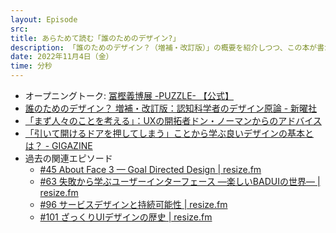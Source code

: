 ```yaml
---
layout: Episode
src: 
title: あらためて読む「誰のためのデザイン?」
description: 「誰のためのデザイン？（増補・改訂版）」の概要を紹介しつつ、この本が書かれた時代背景、ドナルド・ノーマンの考えの変遷、アフォーダンスとシグニファイアの関係性などについて話しました。
date: 2022年11月4日（金）
time: 分秒
---
```


- オープニングトーク: [冨樫義博展 -PUZZLE- 【公式】](https://togashi-ten.com/)
- [誰のためのデザイン？ 増補・改訂版：認知科学者のデザイン原論 - 新曜社](https://www.shin-yo-sha.co.jp/book/b455574.html)
- [「まず人々のことを考える」：UXの開拓者ドン・ノーマンからのアドバイス](https://blog.adobe.com/jp/publish/2017/10/10/web-putting-people-first-tips-and-advice-from-ux-pioneer-don-norman)
- [「引いて開けるドアを押してしまう」ことから学ぶ良いデザインの基本とは？ - GIGAZINE](https://gigazine.net/news/20160304-bad-door-everywhere/)
- 過去の関連エピソード
    - [#45 About Face 3 — Goal Directed Design | resize.fm](https://resize.fm/ep/45-about-face-3-goal-directed-design)
    - [#63 失敗から学ぶユーザーインターフェース —楽しいBADUIの世界— | resize.fm](https://resize.fm/ep/63-badui)
    - [#96 サービスデザインと持続可能性 | resize.fm](https://resize.fm/ep/96-service-design-thinking)
    - [#101 ざっくりUIデザインの歴史 | resize.fm](https://resize.fm/ep/101-ui-design-history)
